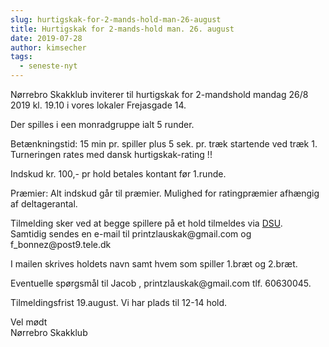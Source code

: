 ```yaml
---
slug: hurtigskak-for-2-mands-hold-man-26-august
title: Hurtigskak for 2-mands-hold man. 26. august
date: 2019-07-28
author: kimsecher
tags:
  - seneste-nyt
---
```

<!-- wp:paragraph -->
<p></p>
<!-- /wp:paragraph -->

<!-- wp:paragraph -->
<p>Nørrebro Skakklub inviterer til hurtigskak for 2-mandshold  mandag 26/8 2019 kl. 19.10 i vores lokaler Frejasgade 14.</p>
<!-- /wp:paragraph -->

<!-- wp:paragraph -->
<p>Der spilles i een monradgruppe ialt 5 runder. </p>
<!-- /wp:paragraph -->

<!-- wp:paragraph -->
<p>Betænkningstid: 15 min pr. spiller plus 5 sek. pr. træk startende ved træk 1. Turneringen rates med dansk hurtigskak-rating !!</p>
<!-- /wp:paragraph -->

<!-- wp:paragraph -->
<p>Indskud kr. 100,- pr hold betales kontant før 1.runde.  </p>
<!-- /wp:paragraph -->

<!-- wp:paragraph -->
<p>Præmier: Alt indskud går til præmier. Mulighed for ratingpræmier afhængig af deltagerantal.</p>
<!-- /wp:paragraph -->

<!-- wp:paragraph -->
<p>Tilmelding sker ved at begge spillere på et hold tilmeldes via <a href="http://turnering.skak.dk/TournamentActive/Details?tourId=25856">DSU</a>.<br> Samtidig sendes en e-mail til printzlauskak@gmail.com og f_bonnez@post9.tele.dk</p>
<!-- /wp:paragraph -->

<!-- wp:paragraph -->
<p>I mailen skrives holdets navn samt hvem som spiller 1.bræt og 2.bræt.</p>
<!-- /wp:paragraph -->

<!-- wp:paragraph -->
<p>Eventuelle spørgsmål til Jacob , printzlauskak@gmail.com tlf. 60630045.</p>
<!-- /wp:paragraph -->

<!-- wp:paragraph -->
<p>Tilmeldingsfrist 19.august.  Vi har plads til 12-14 hold.</p>
<!-- /wp:paragraph -->

<!-- wp:paragraph -->
<p>Vel mødt<br>Nørrebro Skakklub<br> </p>
<!-- /wp:paragraph -->
